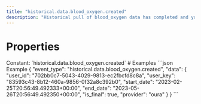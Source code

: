 ```yaml
---
title: "historical.data.blood_oxygen.created"
description: "Historical pull of blood_oxygen data has completed and you can now pull data for this resource."
---
```

# Properties
<ResponseField name="event_type" type="const string" required="true">
Constant: `historical.data.blood_oxygen.created`
</ResponseField>
<ResponseField name="data" type="HistoricalDataCreated" required="true">
<Expandable title="HistoricalDataCreated" defaultOpen="true">
<ResponseField name="user_id" type="string" required="true">
</ResponseField>
<ResponseField name="user_key" type="string" required="true">
</ResponseField>
<ResponseField name="start_date" type="string" required="true">
</ResponseField>
<ResponseField name="end_date" type="string" required="true">
</ResponseField>
<ResponseField name="is_final" type="boolean" required="true">
</ResponseField>
<ResponseField name="provider" type="string" required="true">
</ResponseField>
</Expandable>
</ResponseField>
# Examples
<CodeGroup>
```json Example
{
  "event_type": "historical.data.blood_oxygen.created",
  "data": {
    "user_id": "702bb0c7-5043-4029-9813-ec2fbcfd8c8a",
    "user_key": "83593c43-8b12-460a-9856-0f32a8c392b0",
    "start_date": "2023-02-25T20:56:49.492333+00:00",
    "end_date": "2023-05-26T20:56:49.492350+00:00",
    "is_final": true,
    "provider": "oura"
  }
}
```
</CodeGroup>
